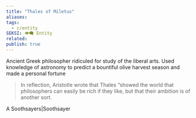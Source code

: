 ```yaml
---
title: "Thales of Miletus"
aliases: 
tags:
  - c/entity
SEKSI: 👁️‍🗨️ Entity
related:
publish: true
---
```




Ancient Greek philosopher ridiculed for study of the liberal arts. Used knowledge of astronomy to predict a bountiful olive harvest season and made a personal fortune

>  In reflection, Aristotle wrote that Thales “showed the world that philosophers can easily be rich if they like, but that their ambition is of another sort.

A <Link href="/c/soothsayerssoothsayer" className="text-[var(--color-primary)] hover:underline hover:text-[var(--color-secondary)] transition-colors font-medium">Soothsayers|Soothsayer</Link>

